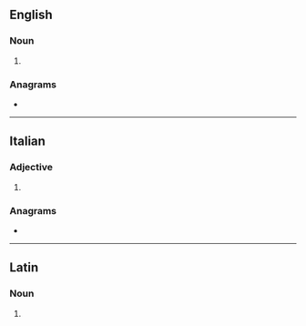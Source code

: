 ==English==

===Noun===
{{head|en|noun form}}

# {{plural of|en|triduum}}

===Anagrams===
* {{anagrams|en|a=adirtu|Taurid}}

----

==Italian==

===Adjective===
{{head|it|adjective form}}

# {{feminine singular of|it|triduo}}

===Anagrams===
* {{anagrams|it|a=adirtu|diruta|durati|durità|rudità}}

----

==Latin==

===Noun===
{{la-noun-form|trīdua}}

# {{inflection of|la|trīduum||nom//acc//voc|p}}